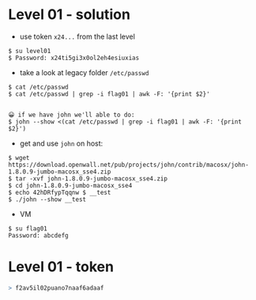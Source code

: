 # Level 01 - solution

- use token `x24...` from the last level

```
$ su level01
$ Password: x24ti5gi3x0ol2eh4esiuxias
```

- take a look at legacy folder `/etc/passwd`

```
$ cat /etc/passwd
$ cat /etc/passwd | grep -i flag01 | awk -F: '{print $2}'


😀 if we have john we'll able to do:
$ john --show <(cat /etc/passwd | grep -i flag01 | awk -F: '{print $2}')
```
- get and use `john` on host:
```
$ wget https://download.openwall.net/pub/projects/john/contrib/macosx/john-1.8.0.9-jumbo-macosx_sse4.zip
$ tar -xvf john-1.8.0.9-jumbo-macosx_sse4.zip
$ cd john-1.8.0.9-jumbo-macosx_sse4
$ echo 42hDRfypTqqnw $ __test
$ ./john --show __test
```
- VM
```
$ su flag01
Password: abcdefg
```

# Level 01 - token

```r
> f2av5il02puano7naaf6adaaf
```

